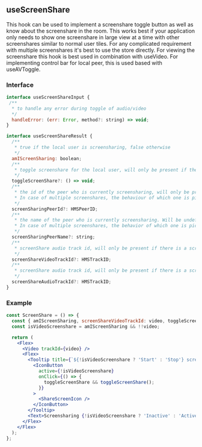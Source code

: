## useScreenShare

This hook can be used to implement a screenshare toggle button as well as know about the screenshare in the room.
This works best if your application only needs to show one screenshare in large view at a time with other screenshares
similar to normal user tiles.
For any complicated requirement with multiple screenshares it's best to use the store directly.
For viewing the screenshare this hook is best used in combination with useVideo.
For implementing control bar for local peer, this is used based with useAVToggle.


### Interface


```jsx
interface useScreenShareInput {
 /**
  * to handle any error during toggle of audio/video
  */
  handleError: (err: Error, method?: string) => void;
}
```

```jsx
interface useScreenShareResult {
  /**
   * true if the local user is screensharing, false otherwise
   */
  amIScreenSharing: boolean;
  /**
   * toggle screenshare for the local user, will only be present if the user has the permission to toggle
   */
  toggleScreenShare?: () => void;
  /**
   * the id of the peer who is currently screensharing, will only be present if there is a screenshare in the room.
   * In case of multiple screenshares, the behaviour of which one is picked is not defined.
   */
  screenSharingPeerId?: HMSPeerID;
  /**
   * the name of the peer who is currently screensharing. Will be undefined if no one is sharing the screen.
   * In case of multiple screenshares, the behavior of which one is picked is not defined.
   */
  screenSharingPeerName?: string;
  /**
   * screenShare audio track id, will only be present if there is a screenshare with video track
   */
  screenShareVideoTrackId?: HMSTrackID;
  /**
   * screenShare audio track id, will only be present if there is a screenshare with audio track
   */
  screenShareAudioTrackId?: HMSTrackID;
}
```

### Example

<Story id="hooks-usescreenshare--use-screen-share" />

```jsx
const ScreenShare = () => {
  const { amIScreenSharing, screenShareVideoTrackId: video, toggleScreenShare } = useScreenShare();
  const isVideoScreenshare = amIScreenSharing && !!video;

  return (
    <Flex>
      <Video trackId={video} />
      <Flex>
        <Tooltip title={`${!isVideoScreenshare ? 'Start' : 'Stop'} screen sharing`}>
          <IconButton
            active={!isVideoScreenshare}
            onClick={() => {
              toggleScreenShare && toggleScreenShare();
            }}
          >
            <ShareScreenIcon />
          </IconButton>
        </Tooltip>
        <Text>Screensharing {!isVideoScreenshare ? 'Inactive' : 'Active'}</Text>
      </Flex>
    </Flex>
  );
};
```